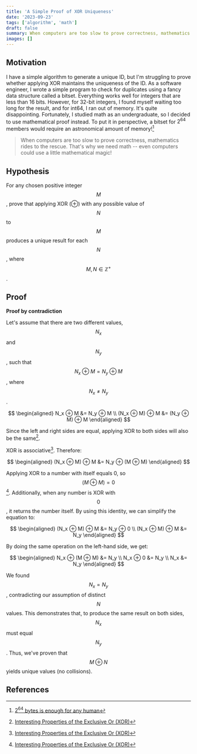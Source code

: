 ```yaml
---
title: 'A Simple Proof of XOR Uniqueness'
date: '2023-09-23'
tags: ['algorithm', 'math']
draft: false
summary: When computers are too slow to prove correctness, mathematics rides to the rescue. That's why we need math -- even computers could use a little mathematical magic!
images: []
---
```


## Motivation

I have a simple algorithm to generate a unique ID, but I'm struggling to prove whether applying XOR maintains the uniqueness of the ID. As a software engineer, I wrote a simple program to check for duplicates using a fancy data structure called a bitset. Everything works well for integers that are less than 16 bits. However, for 32-bit integers, I found myself waiting too long for the result, and for int64, I ran out of memory. It's quite disappointing. Fortunately, I studied math as an undergraduate, so I decided to use mathematical proof instead. To put it in perspective, a bitset for $2^64$ members would require an astronomical amount of memory![^1]

> When computers are too slow to prove correctness, mathematics rides to the rescue. That's why we need math -- even computers could use a little mathematical magic!

## Hypothesis
For any chosen positive integer $$M$$, prove that applying XOR (⊕) with any possible value of $$N$$ to $$M$$ produces a unique result for each $$N$$, where $$M, N ∈ ℤ^{+}$$.

## Proof

**Proof by contradiction**

Let's assume that there are two different values, $$N_x$$ and $$N_y$$, such that $$N_x ⊕ M = N_y ⊕ M$$, where $$N_x ≠ N_y$$.

$$
\begin{aligned}
N_x ⊕ M &= N_y ⊕ M \\
(N_x ⊕ M) ⊕ M &= (N_y ⊕ M) ⊕ M
\end{aligned}
$$

Since the left and right sides are equal, applying XOR to both sides will also be the same[^2].

XOR is associative[^2]. Therefore:

$$
\begin{aligned}
(N_x ⊕ M) ⊕ M &= N_y ⊕ (M ⊕ M)
\end{aligned}
$$

Applying XOR to a number with itself equals 0, so $$(M ⊕ M) = 0$$[^2]. Additionally, when any number is XOR with $$0$$, it returns the number itself. By using this identity, we can simplify the equation to:

$$
\begin{aligned}
(N_x ⊕ M) ⊕ M &= N_y ⊕ 0 \\
(N_x ⊕ M) ⊕ M &= N_y
\end{aligned}
$$

By doing the same operation on the left-hand side, we get:

$$
\begin{aligned}
N_x ⊕ (M ⊕ M) &= N_y \\
N_x ⊕ 0 &= N_y \\
N_x &= N_y
\end{aligned}
$$

We found $$N_x = N_y$$, contradicting our assumption of distinct $$N$$ values. This demonstrates that, to produce the same result on both sides, $$N_x$$ must equal $$N_y$$. Thus, we've proven that $$M ⊕ N$$ yields unique values (no collisions).

## References

[^1]:[$2^64$ bytes is enough for any human](https://lwn.net/Articles/80696)
[^2]:[Interesting Properties of the Exclusive Or (XOR)](https://markusthill.github.io/electronics/a-few-properties-of-the-exclusive-or/)